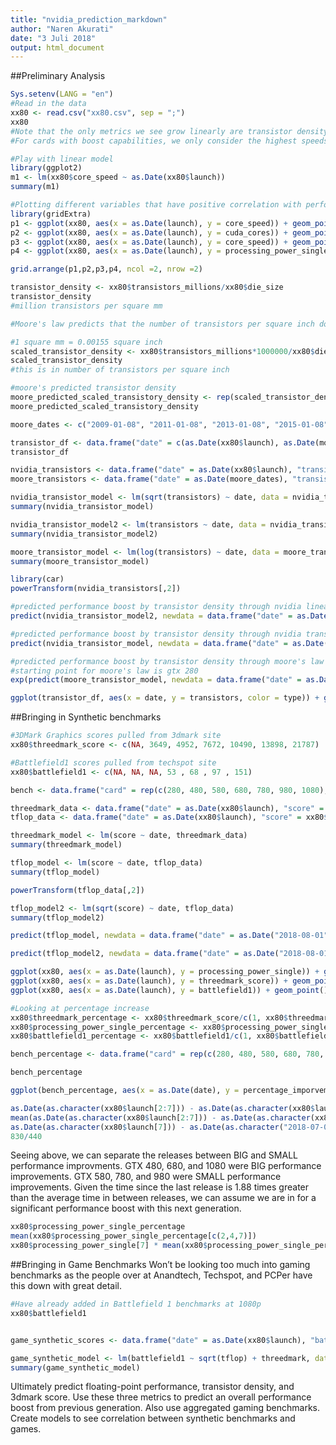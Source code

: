 ```yaml
---
title: "nvidia_prediction_markdown"
author: "Naren Akurati"
date: "3 Juli 2018"
output: html_document
---
```


##Preliminary Analysis
```r
Sys.setenv(LANG = "en")
#Read in the data
xx80 <- read.csv("xx80.csv", sep = ";")
xx80
#Note that the only metrics we see grow linearly are transistor density, cuda core count, core speed, and processing power
#For cards with boost capabilities, we only consider the highest speeds, as performance benchmarks always bring out these speeds in the cards

#Play with linear model
library(ggplot2)
m1 <- lm(xx80$core_speed ~ as.Date(xx80$launch))
summary(m1)

#Plotting different variables that have positive correlation with performance
library(gridExtra)
p1 <- ggplot(xx80, aes(x = as.Date(launch), y = core_speed)) + geom_point() + geom_smooth(se=FALSE)
p2 <- ggplot(xx80, aes(x = as.Date(launch), y = cuda_cores)) + geom_point() + geom_smooth(se=FALSE)
p3 <- ggplot(xx80, aes(x = as.Date(launch), y = core_speed)) + geom_point() + geom_smooth(se=FALSE)
p4 <- ggplot(xx80, aes(x = as.Date(launch), y = processing_power_single)) + geom_point() + geom_smooth(se=FALSE)

grid.arrange(p1,p2,p3,p4, ncol =2, nrow =2)

transistor_density <- xx80$transistors_millions/xx80$die_size
transistor_density
#million transistors per square mm

#Moore's law predicts that the number of transistors per square inch doubles each year

#1 square mm = 0.00155 square inch
scaled_transistor_density <- xx80$transistors_millions*1000000/xx80$die_size*0.00155
scaled_transistor_density
#this is in number of transistors per square inch

#moore's predicted transistor density
moore_predicted_scaled_transistory_density <- rep(scaled_transistor_density[1], 7) * c(1,2,4,8,16,32,64)
moore_predicted_scaled_transistory_density

moore_dates <- c("2009-01-08", "2011-01-08", "2013-01-08", "2015-01-08", "2017-01-08", "2019-01-08", "2021-01-08")

transistor_df <- data.frame("date" = c(as.Date(xx80$launch), as.Date(moore_dates)), "transistors" = c(scaled_transistor_density, moore_predicted_scaled_transistory_density), "type" = c(rep("real", 7), rep("moore", 7))) 
transistor_df

nvidia_transistors <- data.frame("date" = as.Date(xx80$launch), "transistors" = scaled_transistor_density)
moore_transistors <- data.frame("date" = as.Date(moore_dates), "transistors" = moore_predicted_scaled_transistory_density)

nvidia_transistor_model <- lm(sqrt(transistors) ~ date, data = nvidia_transistors)
summary(nvidia_transistor_model)

nvidia_transistor_model2 <- lm(transistors ~ date, data = nvidia_transistors)
summary(nvidia_transistor_model2)

moore_transistor_model <- lm(log(transistors) ~ date, data = moore_transistors)
summary(moore_transistor_model)

library(car)
powerTransform(nvidia_transistors[,2])

#predicted performance boost by transistor density through nvidia linear model
predict(nvidia_transistor_model2, newdata = data.frame("date" = as.Date("2018-08-01")), type = "response")/nvidia_transistors[7,2]

#predicted performance boost by transistor density through nvidia transformed model
predict(nvidia_transistor_model, newdata = data.frame("date" = as.Date("2018-08-01")), type = "response")^2/nvidia_transistors[7,2]

#predicted performance boost by transistor density through moore's law
#starting point for moore's law is gtx 280
exp(predict(moore_transistor_model, newdata = data.frame("date" = as.Date("2018-08-01")), type = "response"))/nvidia_transistors[7,2]

ggplot(transistor_df, aes(x = date, y = transistors, color = type)) + geom_point() + geom_smooth(se=FALSE) + geom_point(aes(x=as.Date("2018-08-01"), y=predict(nvidia_transistor_model, newdata = data.frame("date" = as.Date("2018-08-01")), type = "response")^2), shape = 16, color = "black", size = 2) + geom_point(aes(x=as.Date("2018-08-01"), y=predict(nvidia_transistor_model2, newdata = data.frame("date" = as.Date("2018-08-01")), type = "response")), shape = 16, color = "black", size = 2) + geom_point(aes(x=as.Date("2018-08-01"), y=exp(predict(moore_transistor_model, newdata = data.frame("date" = as.Date("2018-08-01")), type = "response"))), color = "black", size = 2)


```

##Bringing in Synthetic benchmarks
```r
#3DMark Graphics scores pulled from 3dmark site
xx80$threedmark_score <- c(NA, 3649, 4952, 7672, 10490, 13898, 21787)

#Battlefield1 scores pulled from techspot site
xx80$battlefield1 <- c(NA, NA, NA, 53 , 68 , 97 , 151)

bench <- data.frame("card" = rep(c(280, 480, 580, 680, 780, 980, 1080),3), "score" = c(xx80$processing_power_single, xx80$threedmark_score, xx80$battlefield1), "category" = c(rep("teraflops", 7), rep("3d_mark_score", 7), rep("battlefield1_fps", 7)), "date" = rep(xx80$launch, 3))

threedmark_data <- data.frame("date" = as.Date(xx80$launch), "score" = xx80$threedmark_score)
tflop_data <- data.frame("date" = as.Date(xx80$launch), "score" = xx80$processing_power_single)

threedmark_model <- lm(score ~ date, threedmark_data)
summary(threedmark_model)

tflop_model <- lm(score ~ date, tflop_data)
summary(tflop_model)

powerTransform(tflop_data[,2])

tflop_model2 <- lm(sqrt(score) ~ date, tflop_data)
summary(tflop_model2)

predict(tflop_model, newdata = data.frame("date" = as.Date("2018-08-01")), type = "response")

predict(tflop_model2, newdata = data.frame("date" = as.Date("2018-08-01")), type = "response")^2

ggplot(xx80, aes(x = as.Date(launch), y = processing_power_single)) + geom_point() + geom_smooth(se=FALSE, color = "#619CFF")
ggplot(xx80, aes(x = as.Date(launch), y = threedmark_score)) + geom_point() + geom_smooth(se=FALSE, color = "#F8766D")
ggplot(xx80, aes(x = as.Date(launch), y = battlefield1)) + geom_point() + geom_smooth(se=FALSE, color = "#00BA38")

#Looking at percentage increase
xx80$threedmark_percentage <- xx80$threedmark_score/c(1, xx80$threedmark_score[1:6])
xx80$processing_power_single_percentage <- xx80$processing_power_single/c(NA, xx80$processing_power_single[1:6])
xx80$battlefield1_percentage <- xx80$battlefield1/c(1, xx80$battlefield1[1:6])

bench_percentage <- data.frame("card" = rep(c(280, 480, 580, 680, 780, 980, 1080),3), "percentage_imporvement" = c(xx80$processing_power_single_percentage, xx80$threedmark_percentage, xx80$battlefield1_percentage), "category" = c(rep("teraflops", 7), rep("3d_mark_score", 7), rep("battlefield1_fps", 7)), "date" = rep(xx80$launch, 3))

bench_percentage

ggplot(bench_percentage, aes(x = as.Date(date), y = percentage_imporvement, color = category)) + geom_point() + geom_smooth(se=FALSE)

as.Date(as.character(xx80$launch[2:7])) - as.Date(as.character(xx80$launch[1:6]))
mean(as.Date(as.character(xx80$launch[2:7])) - as.Date(as.character(xx80$launch[1:6])))
as.Date(as.character(xx80$launch[7])) - as.Date(as.character("2018-07-05"))
830/440
```

Seeing above, we can separate the releases between BIG and SMALL performance improvments. GTX 480, 680, and 1080 were BIG performance improvements. GTX 580, 780, and 980 were SMALL performance improvements. Given the time since the last release is 1.88 times greater than the average time in between releases, we can assume we are in for a significant performance boost with this next generation.
```r
xx80$processing_power_single_percentage
mean(xx80$processing_power_single_percentage[c(2,4,7)])
xx80$processing_power_single[7] * mean(xx80$processing_power_single_percentage[c(2,4,7)])
```

##Bringing in Game Benchmarks
Won't be looking too much into gaming benchmarks as the people over at Anandtech, Techspot, and PCPer have this down with great detail.
```r
#Have already added in Battlefield 1 benchmarks at 1080p
xx80$battlefield1


game_synthetic_scores <- data.frame("date" = as.Date(xx80$launch), "battlefield1" = xx80$battlefield1, "tflop" = xx80$processing_power_single, "threedmark" = xx80$threedmark_score)

game_synthetic_model <- lm(battlefield1 ~ sqrt(tflop) + threedmark, data = game_synthetic_scores)
summary(game_synthetic_model)
```

Ultimately predict floating-point performance, transistor density, and 3dmark score. Use these three metrics to predict an overall performance boost from previous generation. Also use aggregated gaming benchmarks. Create models to see correlation between synthetic benchmarks and games.